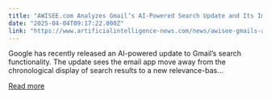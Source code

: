 ```yaml
---
title: "AWISEE.com Analyzes Gmail’s AI-Powered Search Update and Its Impact on Influencer Marketing"
date: "2025-04-04T09:17:22.000Z"
link: "https://www.artificialintelligence-news.com/news/awisee-gmails-ai-powered-update-the-impacts-on-influencer-marketing/"
---
```


Google has recently released an AI-powered update to Gmail&#8217;s search functionality. The update sees the email app move away from the chronological display of search results to a new relevance-bas...

[Read more](https://www.artificialintelligence-news.com/news/awisee-gmails-ai-powered-update-the-impacts-on-influencer-marketing/)
